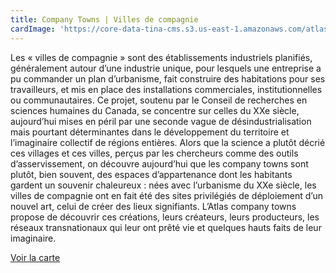 ```yaml
---
title: Company Towns | Villes de compagnie
cardImage: 'https://core-data-tina-cms.s3.us-east-1.amazonaws.com/atlas/CP_arvida-1.jpg'
---
```


Les « villes de compagnie » sont des établissements industriels planifiés, généralement autour d’une industrie unique, pour lesquels une entreprise a pu commander un plan d’urbanisme, fait construire des habitations pour ses travailleurs, et mis en place des installations commerciales, institutionnelles ou communautaires. Ce projet, soutenu par le Conseil de recherches en sciences humaines du Canada, se concentre sur celles du XXe siècle, aujourd’hui mises en péril par une seconde vague de désindustrialisation mais pourtant déterminantes dans le développement du territoire et l’imaginaire collectif de régions entières. Alors que la science a plutôt décrié ces villages et ces villes, perçus par les chercheurs comme des outils d’asservissement, on découvre aujourd’hui que les company towns sont plutôt, bien souvent, des espaces d’appartenance dont les habitants gardent un souvenir chaleureux : nées avec l’urbanisme du XXe siècle, les villes de compagnie ont en fait été des sites privilégiés de déploiement d’un nouvel art, celui de créer des lieux signifiants. L’Atlas company towns propose de découvrir ces créations, leurs créateurs, leurs producteurs, les réseaux transnationaux qui leur ont prêté vie et quelques hauts faits de leur imaginaire.

[Voir la carte](/fr/search/places/?all_projects.name_facet%5B0%5D=Company%20Towns)
